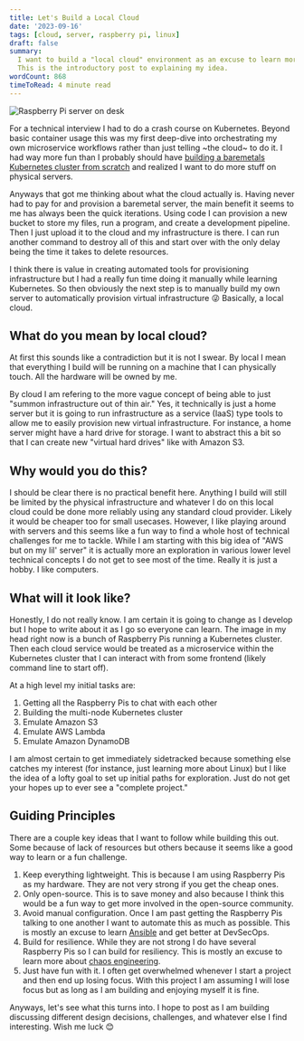 ```yaml
---
title: Let's Build a Local Cloud
date: '2023-09-16'
tags: [cloud, server, raspberry pi, linux]
draft: false
summary:
  I want to build a "local cloud" environment as an excuse to learn more about distributed computing and DevSecOps.
  This is the introductory post to explaining my idea.
wordCount: 868
timeToRead: 4 minute read
---
```


<img
  className="inline"
  src="https://lh3.googleusercontent.com/pw/AIL4fc9xEuvtc03T4yFyRPBMmCYDa2oXWbpnKGVXJpb3x__iOiN1FJy1TxcEUJe3BLtu3pPDJwDcqzYW5IPi95qYta5QRVkH8IDCBnNR7VuIr6zBx4--bc9K=w2400"
  alt="Raspberry Pi server on desk"
/>

For a technical interview I had to do a crash course on Kubernetes. Beyond basic container usage this was my first deep-dive
into orchestrating my own microservice workflows rather than just telling \~the cloud\~ to do it. I had way more fun than I probably should have
[building a baremetals Kubernetes cluster from scratch](https://medium.com/@DrewViles/kubernetes-the-hard-way-on-bare-metal-vms-v1-23-2168f5fe70af) and
realized I want to do more stuff on physical servers.

Anyways that got me thinking about what the cloud actually is. Having never had to pay for and provision a baremetal server, the main benefit
it seems to me has always been the quick iterations. Using code I can provision a new bucket to store my files, run a program, and create a
development pipeline. Then I just upload it to the cloud and my infrastructure is there. I can run another command to destroy all of this and start
over with the only delay being the time it takes to delete resources.

I think there is value in creating automated tools for provisioning infrastructure but I had a really fun time doing it manually while learning
Kubernetes. So then obviously the next step is to manually build my own server to automatically provision virtual infrastructure 😜 Basically, a
local cloud.

## What do you mean by local cloud?

At first this sounds like a contradiction but it is not I swear. By local I mean that everything I build will be running on a machine that I can
physically touch. All the hardware will be owned by me.

By cloud I am refering to the more vague concept of being able to just "summon infrastructure out of thin air." Yes, it technically is just a home
server but it is going to run infrastructure as a service (IaaS) type tools to allow me to easily provision new virtual infrastructure. For instance, a home
server might have a hard drive for storage. I want to abstract this a bit so that I can create new "virtual hard drives" like with Amazon S3.

## Why would you do this?

I should be clear there is no practical benefit here. Anything I build will still be limited by the physical infrastructure and whatever I do on this
local cloud could be done more reliably using any standard cloud provider. Likely it would be cheaper too for small usecases. However, I like playing
around with servers and this seems like a fun way to find a whole host of technical challenges for me to tackle. While I am starting with this big idea
of "AWS but on my lil' server" it is actually more an exploration in various lower level technical concepts I do not get to see most of the time.
Really it is just a hobby. I like computers.

## What will it look like?

Honestly, I do not really know. I am certain it is going to change as I develop but I hope to write about it as I go so everyone can
learn. The image in my head right now is a bunch of Raspberry Pis running a Kubernetes cluster. Then each cloud service would be treated as a
microservice within the Kubernetes cluster that I can interact with from some frontend (likely command line to start off).

At a high level my initial tasks are:

1. Getting all the Raspberry Pis to chat with each other
1. Building the multi-node Kubernetes cluster
1. Emulate Amazon S3
1. Emulate AWS Lambda
1. Emulate Amazon DynamoDB

I am almost certain to get immediately sidetracked because something else catches my interest (for instance, just learning more about Linux) but
I like the idea of a lofty goal to set up initial paths for exploration. Just do not get your hopes up to ever see a "complete project."

## Guiding Principles

There are a couple key ideas that I want to follow while building this out. Some because of lack of resources but others because it seems like a good
way to learn or a fun challenge.

1. Keep everything lightweight. This is because I am using Raspberry Pis as my hardware. They are not very strong if you get the cheap ones.
1. Only open-source. This is to save money and also because I think this would be a fun way to get more involved in the open-source community.
1. Avoid manual configuration. Once I am past getting the Raspberry Pis talking to one another I want to automate this as much as possible. This is
   mostly an excuse to learn [Ansible](https://www.ansible.com/) and get better at DevSecOps.
1. Build for resilience. While they are not strong I do have several Raspberry Pis so I can build for resiliency. This is mostly an excuse to learn
   more about [chaos engineering](https://en.wikipedia.org/wiki/Chaos_engineering).
1. Just have fun with it. I often get overwhelmed whenever I start a project and then end up losing focus. With this project I am assuming
   I will lose focus but as long as I am building and enjoying myself it is fine.

Anyways, let's see what this turns into. I hope to post as I am building discussing different design decisions, challenges, and whatever else I find
interesting. Wish me luck 😊
